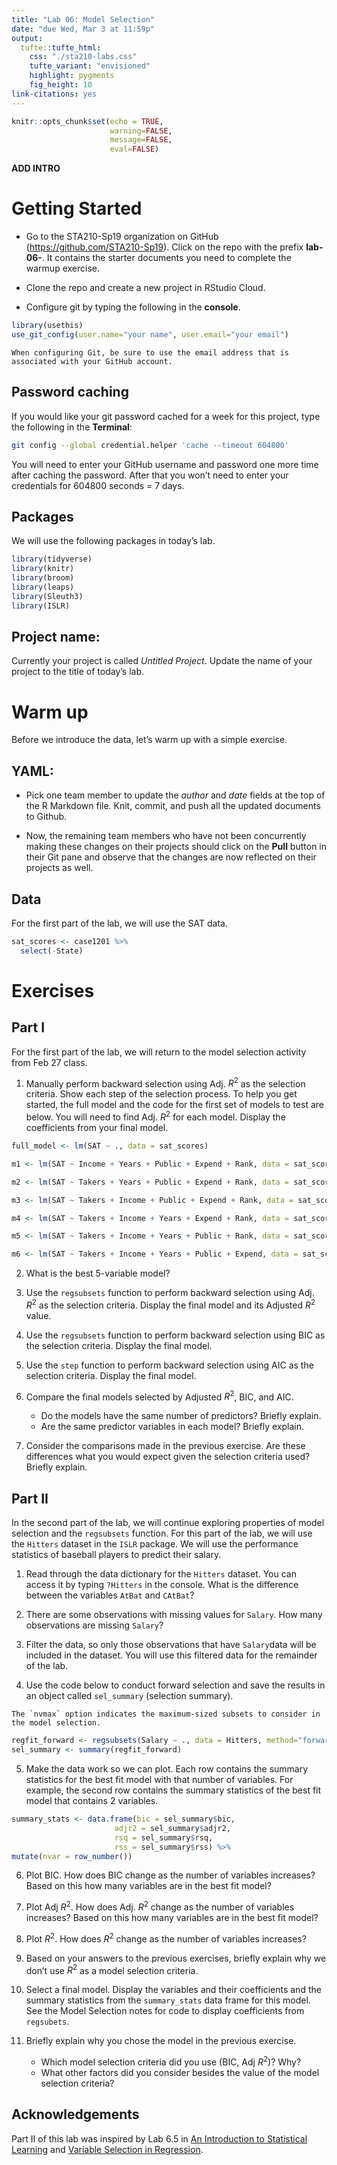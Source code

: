 ```yaml
---
title: "Lab 06: Model Selection"
date: "due Wed, Mar 3 at 11:59p"
output: 
  tufte::tufte_html:
    css: "./sta210-labs.css"
    tufte_variant: "envisioned"
    highlight: pygments
    fig_height: 10
link-citations: yes
---
```



```r
knitr::opts_chunk$set(echo = TRUE,
                      warning=FALSE, 
                      message=FALSE, 
                      eval=FALSE)
```

**ADD INTRO**

# Getting Started 

- Go to the STA210-Sp19 organization on GitHub ([https://github.com/STA210-Sp19](https://github.com/STA210-Sp19)). Click on the repo with the prefix **lab-06-**. It contains the starter documents you need to complete the warmup exercise. 

- Clone the repo and create a new project in RStudio Cloud. 

- Configure git by typing the following in the **console**.

```r
library(usethis)
use_git_config(user.name="your name", user.email="your email")
```

```marginfigure
When configuring Git, be sure to use the email address that is associated with your GitHub account.
```

## Password caching

If you would like your git password cached for a week for this project, type the following in the **Terminal**:

```bash
git config --global credential.helper 'cache --timeout 604800'
```

You will need to enter your GitHub username and password one more time after caching the password. After that you won't need to enter your credentials for 604800 seconds = 7 days.


## Packages

We will use the following packages in today's lab.

```r
library(tidyverse)
library(knitr)
library(broom)
library(leaps)
library(Sleuth3)
library(ISLR)
```

## Project name: 

Currently your project is called *Untitled Project*. Update the name of your project to the title of today's lab.

# Warm up

Before we introduce the data, let's warm up with a simple exercise.

## YAML: 

- Pick one team member to update the *author* and *date* fields at the top of the R Markdown file. Knit, commit, and push all the updated documents to Github.

- Now, the remaining team members who have not been concurrently making these changes on their projects should click on the **Pull** button in their Git pane and observe that the changes are now reflected on their projects as well.

## Data

For the first part of the lab, we will use the SAT data.

```r
sat_scores <- case1201 %>%
  select(-State) 
```

# Exercises

## Part I

For the first part of the lab, we will return to the model selection activity from Feb 27 class.

1. Manually perform backward selection using Adj. $R^2$ as the selection criteria. Show each step of the selection process. To help you get started, the full model and the code for the first set of models to test are below. You will need to find Adj. $R^2$ for each model. Display the coefficients from your final model.

```r
full_model <- lm(SAT ~ ., data = sat_scores)
```

```r
m1 <- lm(SAT ~ Income + Years + Public + Expend + Rank, data = sat_scores)
```

```r
m2 <- lm(SAT ~ Takers + Years + Public + Expend + Rank, data = sat_scores)
```

```r
m3 <- lm(SAT ~ Takers + Income + Public + Expend + Rank, data = sat_scores)
```

```r
m4 <- lm(SAT ~ Takers + Income + Years + Expend + Rank, data = sat_scores)
```

```r
m5 <- lm(SAT ~ Takers + Income + Years + Public + Rank, data = sat_scores)
```

```r
m6 <- lm(SAT ~ Takers + Income + Years + Public + Expend, data = sat_scores)
```

2. What is the best 5-variable model? 

3. Use the `regsubsets` function to perform backward selection using Adj. $R^2$ as the selection criteria. Display the final model and its Adjusted $R^2$ value.

4. Use the `regsubsets` function to perform backward selection using BIC as the selection criteria. Display the final model. 

5. Use the `step` function to perform backward selection using AIC as the selection criteria. Display the final model.

6. Compare the final models selected by Adjusted $R^2$, BIC, and AIC. 
    - Do the models have the same number of predictors? Briefly explain.
    - Are the same predictor variables in each model? Briefly explain.
    
7. Consider the comparisons made in the previous exercise. Are these differences what you would expect given the selection criteria used? Briefly explain.

## Part II

In the second part of the lab, we will continue exploring properties of model selection and the `regsubsets` function. For this part of the lab, we will use the `Hitters` dataset in the `ISLR` package. We will use the performance statistics of baseball players to predict their salary.

1. Read through the data dictionary for the `Hitters` dataset. You can access it by typing `?Hitters` in the console. What is the difference between the variables `AtBat` and `CAtBat`?

2. There are some observations with missing values for `Salary`. How many observations are missing `Salary`? 

3. Filter the data, so only those observations that have `Salary`data will be included in the dataset. You will use this filtered data for the remainder of the lab.

4. Use the code below to conduct forward selection and save the results in an object called `sel_summary` (selection summary).

```marginfigure
The `nvmax` option indicates the maximum-sized subsets to consider in the model selection.
```


```r
regfit_forward <- regsubsets(Salary ~ ., data = Hitters, method="forward", nvmax = 19)
sel_summary <- summary(regfit_forward)
```

5. Make the data work so we can plot. Each row contains the summary statistics for the best fit model with that number of variables. For example, the second row contains the summary statistics of the best fit model that contains 2 variables.

```r
summary_stats <- data.frame(bic = sel_summary$bic, 
                       adjr2 = sel_summary$adjr2, 
                       rsq = sel_summary$rsq,
                       rss = sel_summary$rss) %>%
mutate(nvar = row_number())
```

6. Plot BIC. How does BIC change as the number of variables increases? Based on this how many variables are in the best fit model?

7. Plot Adj $R^2$. How does Adj. $R^2$ change as the number of variables increases? Based on this how many variables are in the best fit model?

8. Plot $R^2$. How does $R^2$ change as the number of variables increases? 

9. Based on your answers to the previous exercises, briefly explain why we don't use $R^2$ as a model selection criteria.

10. Select a final model. Display the variables and their coefficients and the summary statistics from the `summary_stats` data frame for this model. See the Model Selection notes for code to display coefficients from `regsubets`.

11. Briefly explain why you chose the model in the previous exercise.
    - Which model selection criteria did you use (BIC, Adj $R^2$)? Why?
    - What other factors did you consider besides the value of the model selection criteria? 
    
    
## Acknowledgements

Part II of this lab was inspired by Lab 6.5 in [An Introduction to Statistical Learning](http://www-bcf.usc.edu/~gareth/ISL/) and [Variable Selection in Regression](https://www.andrew.cmu.edu/user/achoulde/95791/homework/homework3.html).

